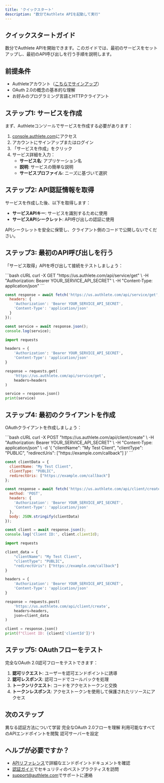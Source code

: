 ```yaml
---
title: 'クイックスタート'
description: "数分でAuthlete APIを起動して実行"
---
```


## クイックスタートガイド

数分でAuthlete APIを開始できます。このガイドでは、最初のサービスをセットアップし、最初のAPI呼び出しを行う手順を説明します。

## 前提条件

- Authleteアカウント（[こちらでサインアップ](https://console.authlete.com/register)）
- OAuth 2.0の概念の基本的な理解
- お好みのプログラミング言語とHTTPクライアント

## ステップ1: サービスを作成

まず、Authleteコンソールでサービスを作成する必要があります：

1. [console.authlete.com](https://console.authlete.com)にアクセス
2. アカウントにサインアップまたはログイン
3. 「サービスを作成」をクリック
4. サービス詳細を入力：
   - **サービス名**: アプリケーション名
   - **説明**: サービスの簡単な説明
   - **サービスプロファイル**: ニーズに基づいて選択

## ステップ2: API認証情報を取得

サービスを作成した後、以下を取得します：

- **サービスAPIキー**: サービスを識別するために使用
- **サービスAPIシークレット**: API呼び出しの認証に使用

<Warning>
APIシークレットを安全に保管し、クライアント側のコードで公開しないでください。
</Warning>

## ステップ3: 最初のAPI呼び出しを行う

「サービス取得」APIを呼び出して接続をテストしましょう：

<CodeGroup>
```bash cURL
curl -X GET "https://us.authlete.com/api/service/get" \
  -H "Authorization: Bearer YOUR_SERVICE_API_SECRET" \
  -H "Content-Type: application/json"
```

```javascript JavaScript
const response = await fetch('https://us.authlete.com/api/service/get', {
  headers: {
    'Authorization': 'Bearer YOUR_SERVICE_API_SECRET',
    'Content-Type': 'application/json'
  }
});

const service = await response.json();
console.log(service);
```

```python Python
import requests

headers = {
    'Authorization': 'Bearer YOUR_SERVICE_API_SECRET',
    'Content-Type': 'application/json'
}

response = requests.get(
    'https://us.authlete.com/api/service/get',
    headers=headers
)

service = response.json()
print(service)
```
</CodeGroup>

## ステップ4: 最初のクライアントを作成

OAuthクライアントを作成しましょう：

<CodeGroup>
```bash cURL
curl -X POST "https://us.authlete.com/api/client/create" \
  -H "Authorization: Bearer YOUR_SERVICE_API_SECRET" \
  -H "Content-Type: application/json" \
  -d '{
    "clientName": "My Test Client",
    "clientType": "PUBLIC",
    "redirectUris": ["https://example.com/callback"]
  }'
```

```javascript JavaScript
const clientData = {
  clientName: "My Test Client",
  clientType: "PUBLIC",
  redirectUris: ["https://example.com/callback"]
};

const response = await fetch('https://us.authlete.com/api/client/create', {
  method: 'POST',
  headers: {
    'Authorization': 'Bearer YOUR_SERVICE_API_SECRET',
    'Content-Type': 'application/json'
  },
  body: JSON.stringify(clientData)
});

const client = await response.json();
console.log('Client ID:', client.clientId);
```

```python Python
import requests

client_data = {
    "clientName": "My Test Client",
    "clientType": "PUBLIC",
    "redirectUris": ["https://example.com/callback"]
}

headers = {
    'Authorization': 'Bearer YOUR_SERVICE_API_SECRET',
    'Content-Type': 'application/json'
}

response = requests.post(
    'https://us.authlete.com/api/client/create',
    headers=headers,
    json=client_data
)

client = response.json()
print(f"Client ID: {client['clientId']}")
```
</CodeGroup>

## ステップ5: OAuthフローをテスト

完全なOAuth 2.0認可フローをテストできます：

1. **認可リクエスト**: ユーザーを認可エンドポイントに誘導
2. **認可レスポンス**: 認可コードでコールバックを処理
3. **トークンリクエスト**: コードをアクセストークンと交換
4. **トークンレスポンス**: アクセストークンを使用して保護されたリソースにアクセス

## 次のステップ

<CardGroup cols={2}>
  <Card
    title="認証ガイド"
    icon="key"
    href="/ja/guides/authentication"
  >
    異なる認証方法について学習
  </Card>
  <Card
    title="OAuth 2.0フロー"
    icon="shield"
    href="/ja/guides/oauth2-flow"
  >
    完全なOAuth 2.0フローを理解
  </Card>
  <Card
    title="APIリファレンス"
    icon="code"
    href="/ja/api-reference"
  >
    利用可能なすべてのAPIエンドポイントを閲覧
  </Card>
  <Card
    title="サービス管理"
    icon="cog"
    href="/ja/guides/service-management"
  >
    認可サーバーを設定
  </Card>
</CardGroup>

## ヘルプが必要ですか？

- [APIリファレンス](/ja/api-reference)で詳細なエンドポイントドキュメントを確認
- [認証ガイド](/ja/guides/authentication)でセキュリティのベストプラクティスを訪問
- [support@authlete.com](mailto:support@authlete.com)でサポートに連絡
